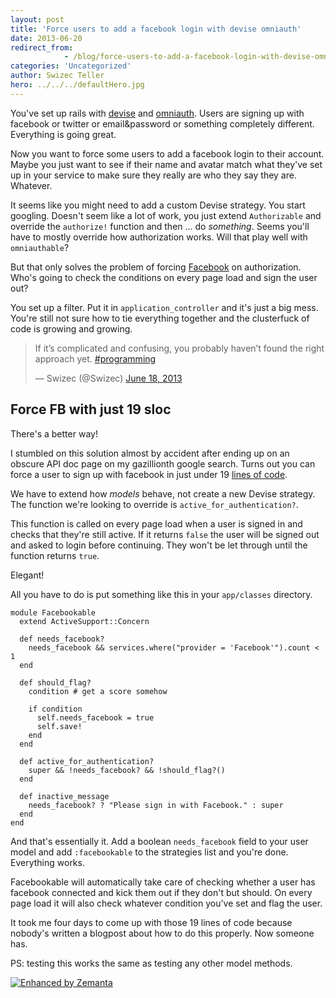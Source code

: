 ```yaml
---
layout: post
title: 'Force users to add a facebook login with devise omniauth'
date: 2013-06-20
redirect_from: 
            - /blog/force-users-to-add-a-facebook-login-with-devise-omniauth/swizec/6250
categories: 'Uncategorized'
author: Swizec Teller
hero: ../../../defaultHero.jpg
---
```

You've set up rails with [devise](https://github.com/plataformatec/devise) and [omniauth](http://www.omniauth.org/). Users are signing up with facebook or twitter or email&password or something completely different. Everything is going great.



Now you want to force some users to add a facebook login to their account. Maybe you just want to see if their name and avatar match what they've set up in your service to make sure they really are who they say they are. Whatever.



It seems like you might need to add a custom Devise strategy. You start googling. Doesn't seem like a lot of work, you just extend `Authorizable` and override the `authorize!` function and then ... do _something_. Seems you'll have to mostly override how authorization works. Will that play well with `omniauthable`?



But that only solves the problem of forcing [Facebook](http://en.wikipedia.org/wiki/Facebook "Facebook") on authorization. Who's going to check the conditions on every page load and sign the user out?



You set up a filter. Put it in `application_controller` and it's just a big mess. You're still not sure how to tie everything together and the clusterfuck of code is growing and growing.

> If it’s complicated and confusing, you probably haven’t found the right approach yet. [#programming](https://twitter.com/search?q=%23programming&src=hash)
>
>
>
> — Swizec (@Swizec) [June 18, 2013](https://twitter.com/Swizec/statuses/347024137086173185)

## Force FB with just 19 sloc

There's a better way!



I stumbled on this solution almost by accident after ending up on an obscure API doc page on my gazillionth google search. Turns out you can force a user to sign up with facebook in just under 19 [lines of code](http://en.wikipedia.org/wiki/Source_lines_of_code "Source lines of code").



We have to extend how _models_ behave, not create a new Devise strategy. The function we're looking to override is `active_for_authentication?`.



This function is called on every page load when a user is signed in and checks that they're still active. If it returns `false` the user will be signed out and asked to login before continuing. They won't be let through until the function returns `true`.



Elegant!



All you have to do is put something like this in your `app/classes` directory.

```
module Facebookable
  extend ActiveSupport::Concern

  def needs_facebook?
    needs_facebook && services.where("provider = 'Facebook'").count < 1
  end

  def should_flag?
    condition # get a score somehow

    if condition
      self.needs_facebook = true
      self.save!
    end
  end

  def active_for_authentication?
    super && !needs_facebook? && !should_flag?()
  end

  def inactive_message
    needs_facebook? ? "Please sign in with Facebook." : super
  end
end
```

And that's essentially it. Add a boolean `needs_facebook` field to your user model and add `:facebookable` to the strategies list and you're done. Everything works.



Facebookable will automatically take care of checking whether a user has facebook connected and kick them out if they don't but should. On every page load it will also check whatever condition you've set and flag the user.



It took me four days to come up with those 19 lines of code because nobody's written a blogpost about how to do this properly. Now someone has.



PS: testing this works the same as testing any other model methods.

[![Enhanced by Zemanta](http://img.zemanta.com/zemified_e.png?x-id=98e2b5a1-87ba-4afc-b043-b54b490c314d)](http://www.zemanta.com/?px "Enhanced by Zemanta")